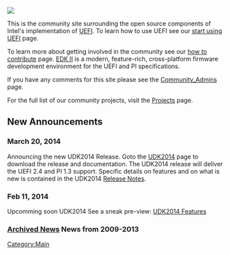 <a href="UDK2014"><img src="./images/IntroducingUDK2014.png"/></a>

This is the community site surrounding the open source components of Intel's implementation of [[UEFI]].
To learn how to use UEFI see our [[start using UEFI]] page.

To learn more about getting involved in the community see our [[How To Contribute|how to contribute]] page.
[[EDK2|EDK II]] is a modern, feature-rich, cross-platform firmware development environment for the UEFI and PI specifications.

If you have any comments for this site please see the [[Community_Admins]] page.

For the full list of our community projects, visit the [[Projects]] page.

=='''New Announcements'''==

===March 20, 2014 ===
Announcing the new UDK2014 Release. Goto the [[UDK2014]] page to download the release and documentation.
The UDK2014 release will deliver the UEFI 2.4  and PI 1.3 support.  Specific details on features and on what is new is contained in the UDK2014 
[http://sourceforge.net/projects/edk2/files/UDK2014_Releases/UDK2014/UDK2014-ReleaseNotes-MyWorkSpace.txt/download Release Notes].  

===Feb 11, 2014 ===
Upcomming soon UDK2014 See a sneak pre-view: [[RoadMap2014| UDK2014 Features]]

=== [[Archived News]] News from 2009-2013 ===

[[Category:Main]]
